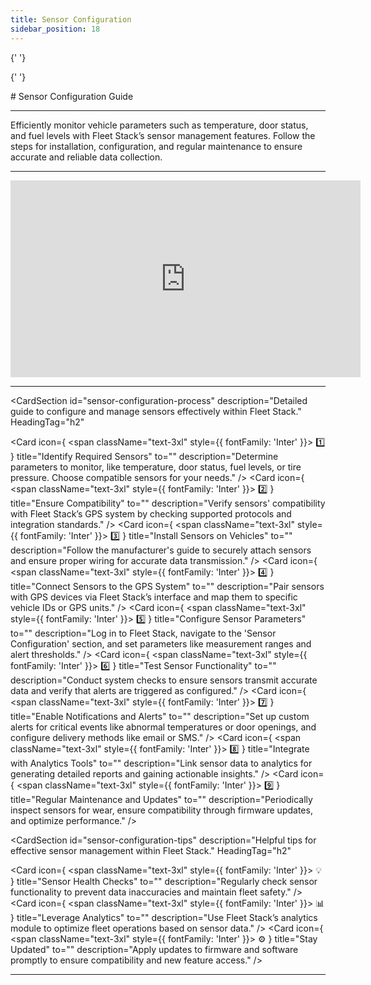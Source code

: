 ```yaml
---
title: Sensor Configuration
sidebar_position: 18
---
```



<Head>
  <meta charSet="UTF-8" />
  <meta name="viewport" content="width=device-width, initial-scale=1.0" />
  <title>Sensor Configuration Guide</title>
  <meta name="description" content="Comprehensive guide to configuring and managing sensors in Fleet Stack for optimized fleet operations and enhanced monitoring." />
  <meta name="keywords" content="Fleet Stack, sensor configuration, vehicle monitoring, data management, GPS integration" />
  <meta name="author" content="Fleet Stack Team" />
  <meta name="robots" content="index, follow" />
  <link rel="canonical" href="https://docs.fleetstackglobal.com/web-application/sensor-configuration/" />
  
  <!-- Open Graph Metadata for social sharing -->
  <meta property="og:title" content="Sensor Configuration Guide" />
  <meta property="og:description" content="Comprehensive guide to configuring and managing sensors in Fleet Stack for optimized fleet operations and enhanced monitoring." />
  <meta property="og:type" content="article" />
  <meta property="og:url" content="https://docs.fleetstackglobal.com/web-application/sensor-configuration/" />
  <meta property="og:image" content="https://fleetstackglobal.com/assets/img/Graphics/orginal/Stack01.png" />
  
  <!-- Twitter Card Metadata -->
  <meta name="twitter:card" content="summary_large_image" />
  <meta name="twitter:title" content="Sensor Configuration Guide" />
  <meta name="twitter:description" content="Comprehensive guide to configuring and managing sensors in Fleet Stack for optimized fleet operations and enhanced monitoring." />
  <meta name="twitter:image" content="https://fleetstackglobal.com/assets/img/Graphics/orginal/Stack01.png" />

  <!-- Schema.org JSON-LD Markup -->

{' '}

<script type="application/ld+json">
  {`
      {
        "@context": "https://schema.org",
        "@type": "TechArticle",
        "mainEntityOfPage": {
          "@type": "WebPage",
          "@id": "https://docs.fleetstackglobal.com/web-application/sensor-configuration/"
        },
        "headline": "Sensor Configuration Guide",
        "description": "Comprehensive guide to configuring and managing sensors in Fleet Stack for optimized fleet operations and enhanced monitoring.",
        "image": "https://fleetstackglobal.com/assets/img/Graphics/orginal/Stack01.png",
        "author": {
          "@type": "Organization",
          "name": "Fleet Stack"
        },
        "publisher": {
          "@type": "Organization",
          "name": "Fleet Stack",
          "logo": {
            "@type": "ImageObject",
            "url": "https://fleetstackglobal.com"
          }
        }
      }
    `}
</script>

  <!-- Q&A Schema -->

{' '}

<script type="application/ld+json">
  {`
      {
        "@context": "https://schema.org",
        "@type": "QAPage",
        "mainEntity": [
          {
            "@type": "Question",
            "name": "How do I identify the required sensors for my fleet?",
            "acceptedAnswer": {
              "@type": "Answer",
              "text": "Determine parameters to monitor, like temperature, door status, fuel levels, or tire pressure. Choose compatible sensors for your needs."
            }
          },
          {
            "@type": "Question",
            "name": "How can I ensure sensor compatibility with Fleet Stack?",
            "acceptedAnswer": {
              "@type": "Answer",
              "text": "Verify sensors' compatibility with Fleet Stack’s GPS system by checking supported protocols and integration standards."
            }
          },
          {
            "@type": "Question",
            "name": "What is the process for installing sensors on vehicles?",
            "acceptedAnswer": {
              "@type": "Answer",
              "text": "Follow the manufacturer's guide to securely attach sensors and ensure proper wiring for accurate data transmission."
            }
          },
          {
            "@type": "Question",
            "name": "How do I connect sensors to the GPS system?",
            "acceptedAnswer": {
              "@type": "Answer",
              "text": "Pair sensors with GPS devices via Fleet Stack’s interface and map them to specific vehicle IDs or GPS units."
            }
          },
          {
            "@type": "Question",
            "name": "How can I configure sensor parameters in Fleet Stack?",
            "acceptedAnswer": {
              "@type": "Answer",
              "text": "Log in to Fleet Stack, navigate to the 'Sensor Configuration' section, and set parameters like measurement ranges and alert thresholds."
            }
          },
          {
            "@type": "Question",
            "name": "What steps should I take to test sensor functionality?",
            "acceptedAnswer": {
              "@type": "Answer",
              "text": "Conduct system checks to ensure sensors transmit accurate data and verify that alerts are triggered as configured."
            }
          },
          {
            "@type": "Question",
            "name": "How do I enable notifications and alerts for sensors?",
            "acceptedAnswer": {
              "@type": "Answer",
              "text": "Set up custom alerts for critical events like abnormal temperatures or door openings, and configure delivery methods like email or SMS."
            }
          },
          {
            "@type": "Question",
            "name": "How can I integrate sensor data with analytics tools?",
            "acceptedAnswer": {
              "@type": "Answer",
              "text": "Link sensor data to analytics for generating detailed reports and gaining actionable insights."
            }
          },
          {
            "@type": "Question",
            "name": "What maintenance is required for sensors?",
            "acceptedAnswer": {
              "@type": "Answer",
              "text": "Periodically inspect sensors for wear, ensure compatibility through firmware updates, and optimize performance."
            }
          }
        ]
      }
    `}
</script>

</Head>
# Sensor Configuration Guide

---

Efficiently monitor vehicle parameters such as temperature, door status, and fuel levels with Fleet Stack’s sensor management features. Follow the steps for installation, configuration, and regular maintenance to ensure accurate and reliable data collection.

---

<div style={{ display: 'flex', justifyContent: 'center', marginTop: '20px' }}>
  <iframe
    width="560"
    height="315"
    src="https://www.youtube.com/embed/6YC68whO8Aw?si=JC4c5vIa8SH-A7Tq"
    title="Sensor Configuration Tutorial"
    frameBorder="0"
    allow="accelerometer; autoplay; clipboard-write; encrypted-media; gyroscope; picture-in-picture"
    allowFullScreen
  ></iframe>
</div>

---

<CardSection
  id="sensor-configuration-process"
  description="Detailed guide to configure and manage sensors effectively within Fleet Stack."
  HeadingTag="h2"
>
  <Card
    icon={
      <span className="text-3xl" style={{ fontFamily: 'Inter' }}>
        1️⃣
      </span>
    }
    title="Identify Required Sensors"
    to=""
    description="Determine parameters to monitor, like temperature, door status, fuel levels, or tire pressure. Choose compatible sensors for your needs."
  />
  <Card
    icon={
      <span className="text-3xl" style={{ fontFamily: 'Inter' }}>
        2️⃣
      </span>
    }
    title="Ensure Compatibility"
    to=""
    description="Verify sensors' compatibility with Fleet Stack’s GPS system by checking supported protocols and integration standards."
  />
  <Card
    icon={
      <span className="text-3xl" style={{ fontFamily: 'Inter' }}>
        3️⃣
      </span>
    }
    title="Install Sensors on Vehicles"
    to=""
    description="Follow the manufacturer's guide to securely attach sensors and ensure proper wiring for accurate data transmission."
  />
  <Card
    icon={
      <span className="text-3xl" style={{ fontFamily: 'Inter' }}>
        4️⃣
      </span>
    }
    title="Connect Sensors to the GPS System"
    to=""
    description="Pair sensors with GPS devices via Fleet Stack’s interface and map them to specific vehicle IDs or GPS units."
  />
  <Card
    icon={
      <span className="text-3xl" style={{ fontFamily: 'Inter' }}>
        5️⃣
      </span>
    }
    title="Configure Sensor Parameters"
    to=""
    description="Log in to Fleet Stack, navigate to the 'Sensor Configuration' section, and set parameters like measurement ranges and alert thresholds."
  />
  <Card
    icon={
      <span className="text-3xl" style={{ fontFamily: 'Inter' }}>
        6️⃣
      </span>
    }
    title="Test Sensor Functionality"
    to=""
    description="Conduct system checks to ensure sensors transmit accurate data and verify that alerts are triggered as configured."
  />
  <Card
    icon={
      <span className="text-3xl" style={{ fontFamily: 'Inter' }}>
        7️⃣
      </span>
    }
    title="Enable Notifications and Alerts"
    to=""
    description="Set up custom alerts for critical events like abnormal temperatures or door openings, and configure delivery methods like email or SMS."
  />
  <Card
    icon={
      <span className="text-3xl" style={{ fontFamily: 'Inter' }}>
        8️⃣
      </span>
    }
    title="Integrate with Analytics Tools"
    to=""
    description="Link sensor data to analytics for generating detailed reports and gaining actionable insights."
  />
  <Card
    icon={
      <span className="text-3xl" style={{ fontFamily: 'Inter' }}>
        9️⃣
      </span>
    }
    title="Regular Maintenance and Updates"
    to=""
    description="Periodically inspect sensors for wear, ensure compatibility through firmware updates, and optimize performance."
  />
</CardSection>

<CardSection
  id="sensor-configuration-tips"
  description="Helpful tips for effective sensor management within Fleet Stack."
  HeadingTag="h2"
>
  <Card
    icon={
      <span className="text-3xl" style={{ fontFamily: 'Inter' }}>
        💡
      </span>
    }
    title="Sensor Health Checks"
    to=""
    description="Regularly check sensor functionality to prevent data inaccuracies and maintain fleet safety."
  />
  <Card
    icon={
      <span className="text-3xl" style={{ fontFamily: 'Inter' }}>
        📊
      </span>
    }
    title="Leverage Analytics"
    to=""
    description="Use Fleet Stack’s analytics module to optimize fleet operations based on sensor data."
  />
  <Card
    icon={
      <span className="text-3xl" style={{ fontFamily: 'Inter' }}>
        ⚙️
      </span>
    }
    title="Stay Updated"
    to=""
    description="Apply updates to firmware and software promptly to ensure compatibility and new feature access."
  />
</CardSection>

---

<head>
  <title>Sensor Configuration Guide</title>
  <meta
    name="description"
    content="Comprehensive guide to configuring and managing sensors in Fleet Stack for optimized fleet operations and enhanced monitoring."
  />
</head>
